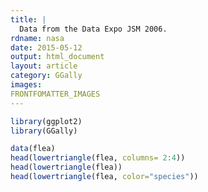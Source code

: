 ```yaml
---
title: |
  Data from the Data Expo JSM 2006.
rdname: nasa
date: 2015-05-12
output: html_document
layout: article
category: GGally
images:
FRONTFOMATTER_IMAGES
---
```


```r
library(ggplot2)
library(GGally)
```

```r

data(flea)
head(lowertriangle(flea, columns= 2:4))
head(lowertriangle(flea))
head(lowertriangle(flea, color="species"))



```